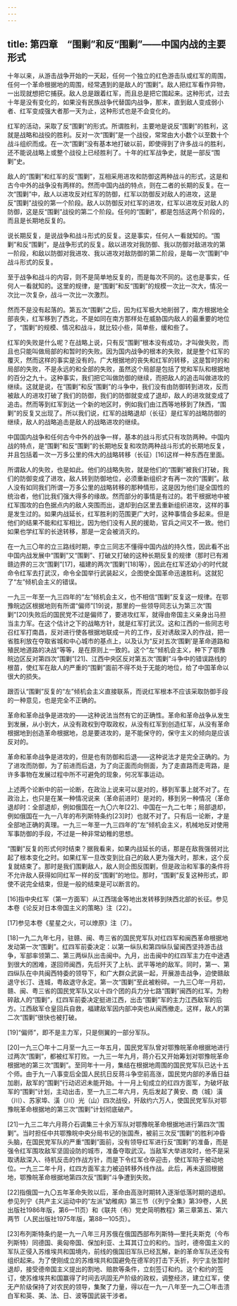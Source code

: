 ```yaml
---
---
---
```

title: 第四章　“围剿”和反“围剿”——中国内战的主要形式
---




十年以来，从游击战争开始的一天起，任何一个独立的红色游击队或红军的周围，任何一个革命根据地的周围，经常遇到的是敌人的“围剿”。敌人把红军看作异物，一出现就想把它捕获。敌人总是跟着红军，而且总是把它围起来。这种形式，过去十年是没有变化的，如果没有民族战争代替国内战争，那末，直到敌人变成弱小者、红军变成强大者那一天为止，这种形式也是不会变化的。

红军的活动，采取了反“围剿”的形式。所谓胜利，主要地是说反“围剿”的胜利，这就是战略和战役的胜利。反对一次“围剿”是一个战役，常常由大小数个以至数十个战斗组织而成。在一次“围剿”没有基本地打破以前，即使得到了许多战斗的胜利，还不能说战略上或整个战役上已经胜利了。十年的红军战争史，就是一部反“围剿”史。

敌人的“围剿”和红军的反“围剿”，互相采用进攻和防御这两种战斗的形式，这是和古今中外的战争没有两样的。然而中国内战的特点，则在二者的长期的反复。在一次“围剿”中，敌人以进攻反对红军的防御，红军以防御反对敌人的进攻，这是反“围剿”战役的第一个阶段。敌人以防御反对红军的进攻，红军以进攻反对敌人的防御，这是反“围剿”战役的第二个阶段。任何的“围剿”，都是包括这两个阶段的，而且是长期地反复的。

说长期反复，是说战争和战斗形式的反复。这是事实，任何人一看就知的。“围剿”和反“围剿”，是战争形式的反复。敌以进攻对我防御、我以防御对敌进攻的第一阶段，和敌以防御对我进攻、我以进攻对敌防御的第二阶段，是每一次“围剿”中战斗形式的反复。

至于战争和战斗的内容，则不是简单地反复的，而是每次不同的。这也是事实，任何人一看就知的。这里的规律，是“围剿”和反“围剿”的规模一次比一次大，情况一次比一次复杂，战斗一次比一次激烈。

然而不是没有起落的。第五次“围剿”之后，因为红军极大地削弱了，南方根据地全部丧失，红军移到了西北，不是如同在南方那样处在威胁国内敌人的最重要的地位了，“围剿”的规模、情况和战斗，就比较小些，简单些，缓和些了。

红军的失败是什么呢？在战略上说，只有反“围剿”根本没有成功，才叫做失败，而且也只能叫做局部的和暂时的失败。因为国内战争的根本的失败，就是整个红军的覆灭，然而这样的事实是没有的。广大根据地的丧失和红军的转移，这是暂时的和局部的失败，不是永远的和全部的失败，虽然这个局部是包括了党和军队和根据地的百分之九十。这种事实，我们把它叫做防御的继续，而把敌人的追击叫做进攻的继续。这就是说，在“围剿”和反“围剿”的斗争中，我们没有由防御转到进攻，反而被敌人的进攻打破了我们的防御，我们的防御就变成了退却，敌人的进攻就变成了追击。然而等到红军到达一个新的地区时，例如我们由江西等地移到了陕西，“围剿”的反复又出现了。所以我们说，红军的战略退却（长征）是红军的战略防御的继续，敌人的战略追击是敌人的战略进攻的继续。

中国国内战争和任何古今中外的战争一样，基本的战斗形式只有攻防两种。中国内战的特点，是“围剿”和反“围剿”的长期地反复和攻防两种战斗形式的长期地反复，并且包括着一次一万多公里的伟大的战略转移（长征）[16]这样一种东西在里面。

所谓敌人的失败，也是如此。他们的战略失败，就是他们的“围剿”被我们打破，我们的防御变成了进攻，敌人转到防御地位，必须重新组织才有再一次的“围剿”。敌人没有如同我们所谓一万多公里的战略转移的那种情形，这是因为他们是全国性的统治者，他们比我们强大得多的缘故。然而部分的事情是有过的。若干根据地中被红军围攻的白色据点内的敌人突围而出，退却到白区里去重新组织进攻，这样的事是发生过的。如果内战延长，红军胜利的范围更广大时，这种事情会多起来。但是他们的结果不能和红军相比，因为他们没有人民的援助，官兵之间又不一致。他们如果也学红军的长途转移，那是一定会被消灭的。

在一九三〇年的立三路线时期，李立三同志不懂得中国内战的持久性，因此看不出中国内战发展中“围剿”又“围剿”、打破又打破的这种长期反复的规律（那时已有湘赣边界的三次“围剿”[17]，福建的两次“围剿”[18]等），因此在红军还幼小的时代就命令红军去打武汉，命令全国举行武装起义，企图使全国革命迅速胜利。这就犯了“左”倾机会主义的错误。

一九三一年至一九三四年的“左”倾机会主义，也不相信“围剿”反复这一规律。在鄂豫皖边区根据地则有所谓“偏师”[19]说，那里的一些领导同志认为第三次“围剿”[20]失败后的国民党不过是偏师了，要进攻红军，就得由帝国主义亲身出马担当主力军。在这个估计之下的战略方针，就是红军打武汉。这和江西的一些同志号召红军打南昌，反对进行使各根据地联成一片的工作，反对诱敌深入的作战，把一省胜利放在夺取省城和中心城市的基点上，以及认为“反对五次‘围剿’是革命道路和殖民地道路的决战”等等，是在原则上一致的。这个“左”倾机会主义，种下了鄂豫皖边区反对第四次“围剿”[21]、江西中央区反对第五次“围剿”斗争中的错误路线的根苗，使红军在敌人的严重的“围剿”面前不得不处于无能的地位，给了中国革命以很大的损失。

跟否认“围剿”反复的“左”倾机会主义直接联系，而说红军根本不应该采取防御手段的一种意见，也是完全不正确的。

革命和革命战争是进攻的——这种说法当然有它的正确性。革命和革命战争从发生到发展，从小到大，从没有政权到夺取政权，从没有红军到创造红军，从没有革命根据地到创造革命根据地，总是要进攻的，是不能保守的，保守主义的倾向是应该反对的。

革命和革命战争是进攻的，但是也有防御和后退——这种说法才是完全正确的。为了进攻而防御，为了前进而后退，为了向正面而向侧面，为了走直路而走弯路，是许多事物在发展过程中所不可避免的现象，何况军事运动。

上述两个论断中的前一论断，在政治上说来可以是对的，移到军事上就不对了。在政治上，也只是在某一种情况说来（革命前进时）是对的，移到另一种情况（革命退却时：全部退却，例如俄国在一九〇六年[22]、中国在一九二七年；局部退却，例如俄国在一九一八年的布列斯特条约[23]时）也就不对了。只有后一论断，才是全部地正确的真理。一九三一年至一九三四年的“左”倾机会主义，机械地反对使用军事防御的手段，不过是一种非常幼稚的思想。

“围剿”反复的形式何时结束？据我看来，如果内战延长的话，那是在敌我强弱对比起了根本变化之时。如果红军一旦改变到比自己的敌人更为强大时，那末，这个反复就结束了。那时是我们围剿敌人，敌人则企图反围剿，但是政治和军事的条件将不允许敌人获得如同红军一样的反“围剿”的地位。那时，“围剿”反复这种形式，即使不说完全结束，但是一般的结束是可以断言的。



[16]指中央红军（第一方面军）从江西瑞金等地出发转移到陕西北部的长征。参见本卷《论反对日本帝国主义的策略》注〔22〕。



[17]参见本卷《星星之火，可以燎原》注〔7〕。

[18]一九二九年七月，驻赣、闽、粤三省的国民党军队对红四军和闽西革命根据地发动第一次“围剿”。红四军前委决定：以第一纵队和第四纵队留闽西坚持游击战争，军部率领第二、第三两纵队出击闽中。九月，出击闽中的红四军主力在中途遇到很大的困难，遂回师闽西，先后歼灭了上杭、武平等地的敌军。同时，第一、第四纵队在中共闽西特委的领导下，和广大群众武装一起，开展游击战争，迫使赣敌退守长汀、连城，粤敌退守永定。第一次“围剿”至此被粉碎。一九三〇年一月初，赣、闽、粤三省的国民党军队又以十四个团的兵力分七路“围剿”闽西的红军。为粉碎敌人的“围剿”，红四军前委决定挺进江西，出击“围剿”军的主力江西敌军的后方。江西敌军仓皇回兵自救，福建敌军因内部冲突也从闽西撤走。这样，敌人的第二次“围剿”很快也被打破。

[19]“偏师”，即不是主力军，只是侧翼的一部分军队。

[20]一九三〇年十二月至一九三一年五月，国民党军队曾对鄂豫皖革命根据地进行过两次“围剿”，都被红军打败。一九三一年九月，蒋介石又开始筹划对鄂豫皖革命根据地的第三次“围剿”。至同年十一月，集结在根据地周围的国民党军队已达十五个师。由于九一八事变后全国人民抗日反蒋斗争空前高涨，国民党内部的矛盾日益加剧，敌军的“围剿”行动迟迟未能开始。十一月上旬成立的红四方面军，为破坏敌军的“围剿”计划，主动出击，至一九三二年六月，先后发起了黄安、商（城）潢（川）、苏家埠、潢（川）光（山）四次战役，歼敌约六万人，使国民党军队对鄂豫皖革命根据地的第三次“围剿”计划彻底破产。

[21]一九三二年六月蒋介石调集三十余万军队对鄂豫皖革命根据地进行第四次“围剿”。当时担任中共鄂豫皖中央分局书记的张国焘，被前三次反“围剿”的胜利冲昏头脑，在国民党军队的严重“围剿”面前，没有领导红军进行反“围剿”的准备，而是强令红军围攻敌军坚固设防的城市，准备夺取武汉。当敌军大举进攻时，他不是采取诱敌深入、待机反击的作战方针，而是下令红军仓卒迎击，使红军陷于被动地位。一九三二年十月，红四方面军主力被迫转移外线作战。此后，再未返回根据地，鄂豫皖革命根据地第四次反“围剿”斗争遭到失败。

[22]指俄国一九〇五年革命失败以后，革命由高涨时期转入逐渐低落时期的退却。参见列宁《共产主义运动中的“左派”幼稚病》第三节（《列宁全集》第39卷，人民出版社1986年版，第6—11页）和《联共（布）党史简明教程》第三章第五、第六两节（人民出版社1975年版，第88—105页）。



[23]布列斯特条约是一九一八年三月苏俄在俄国西部布列斯特—里托夫斯克（今布列斯特）同德国、奥匈帝国、保加利亚、土耳其订立的和约。当时，德帝国主义的军队正侵入苏维埃共和国境内，前线的俄国旧军队已经瓦解，新的革命军队还没有组织起来。为了使刚成立的苏维埃共和国避免在德军的打击下夭折，列宁主张暂时退却，接受德帝国主义提出的割地、赔款等条件，立刻签订和约。这个和约的签订，使苏维埃共和国赢得了时间去巩固无产阶级的政权，调整经济，建立红军，使无产阶级保持了对农民的领导，集聚了力量，得以在一九一八年至一九二〇年击溃白军和英、美、法、日、波等国武装干涉者。